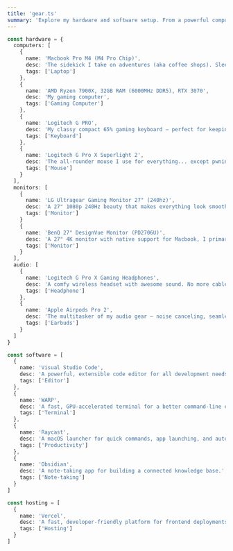 ```yaml
---
title: 'gear.ts'
summary: 'Explore my hardware and software setup. From a powerful computer with an AMD Ryzen 7900X, 32GB of RAM, RTX 3070, and more, to a Macbook Pro M4 (M4 Pro Chip) for work on the go. My favorite tools include Visual Studio Code, WARP, Obsidian, and Raycast. I host my website on Vercel. Discover my tech world!'
---
```


```ts
const hardware = {
  computers: [
    {
      name: 'Macbook Pro M4 (M4 Pro Chip)',
      desc: 'The sidekick I take on adventures (aka coffee shops). Sleek, powerful, and always ready to roll.',
      tags: ['Laptop']
    },
    {
      name: 'AMD Ryzen 7900X, 32GB RAM (6000MHz DDR5), RTX 3070',
      desc: 'My gaming computer',
      tags: ['Gaming Computer']
    },
    {
      name: 'Logitech G PRO',
      desc: 'My classy compact 65% gaming keyboard – perfect for keeping things stylish and minimal.',
      tags: ['Keyboard']
    },
    {
      name: 'Logitech G Pro X Superlight 2',
      desc: 'The all-rounder mouse I use for everything... except pwning noobs in games. 😅',
      tags: ['Mouse']
    }
  ],
  monitors: [
    {
      name: 'LG Ultragear Gaming Monitor 27" (240hz)',
      desc: 'A 27" 1080p 240Hz beauty that makes everything look smooth and amazing.',
      tags: ['Monitor']
    }
    {
      name: 'BenQ 27" DesignVue Monitor (PD2706U)',
      desc: 'A 27" 4K monitor with native support for Macbook, I primarily use it as a second monitor with my laptop.',
      tags: ['Monitor']
    }
  ],
  audio: [
    {
      name: 'Logitech G Pro X Gaming Headphones',
      desc: 'A comfy wireless headset with awesome sound. No more cable tangles, and the chat mix feature is a total game-changer!',
      tags: ['Headphone']
    },
    {
      name: 'Apple Airpods Pro 2',
      desc: 'The multitasker of my audio gear – noise canceling, seamless Bluetooth connection between devices, and perfect for on-the-go jams.',
      tags: ['Earbuds']
    }
  ]
}

const software = [
  {
    name: 'Visual Studio Code',
    desc: 'A powerful, extensible code editor for all development needs.',
    tags: ['Editor']
  },
  {
    name: 'WARP',
    desc: 'A fast, GPU-accelerated terminal for a better command-line experience.',
    tags: ['Terminal']
  },
  {
    name: 'Raycast',
    desc: 'A macOS launcher for quick commands, app launching, and automation.',
    tags: ['Productivity']
  },
  {
    name: 'Obsidian',
    desc: 'A note-taking app for building a connected knowledge base.',
    tags: ['Note-taking']
  }
]

const hosting = [
  {
    name: 'Vercel',
    desc: 'A fast, developer-friendly platform for frontend deployments.',
    tags: ['Hosting']
  }
]
```
